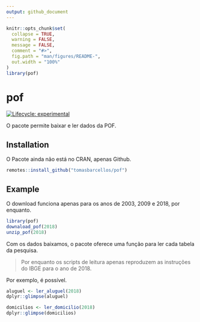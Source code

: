 ```yaml
---
output: github_document
---
```


<!-- README.md is generated from README.Rmd. Please edit that file -->

```r
knitr::opts_chunk$set(
  collapse = TRUE,
  warning = FALSE,
  message = FALSE,
  comment = "#>",
  fig.path = "man/figures/README-",
  out.width = "100%"
)
library(pof)
```

# pof

<!-- badges: start -->
[![Lifecycle: experimental](https://img.shields.io/badge/lifecycle-experimental-orange.svg)](https://www.tidyverse.org/lifecycle/#experimental)
<!-- badges: end -->

O pacote permite baixar e ler dados da POF.

## Installation

O Pacote ainda não está no CRAN, apenas Github.

``` r
remotes::install_github("tomasbarcellos/pof")
```

## Example

O download funciona apenas para os anos de 2003, 2009 e 2018, por enquanto.

```r
library(pof)
downaload_pof(2018)
unzip_pof(2018)
```

Com os dados baixamos, o pacote oferece uma função para ler cada tabela
da pesquisa. 

> Por enquanto os scripts de leitura apenas reproduzem as instruções
do IBGE para o ano de 2018.

Por exemplo, é possível.

```r
aluguel <- ler_aluguel(2018)
dplyr::glimpse(aluguel)

domicilios <- ler_domicilio(2018)
dplyr::glimpse(domicilios)
```

